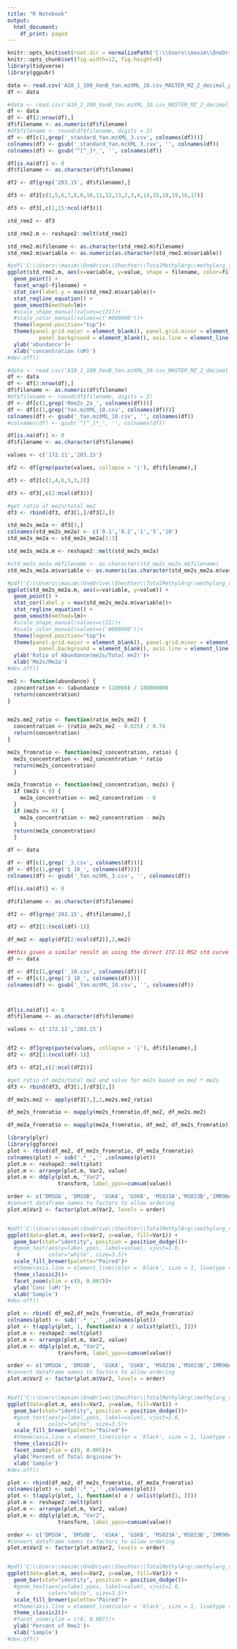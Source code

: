 ```yaml
---
title: "R Notebook"
output:
  html_document:
    df_print: paged
---
```


```r
knitr::opts_knit$set(root.dir = normalizePath('C:\\Users\\maxim\\OneDrive - Montefiore Medicine\\Shechter\\TotalMethylArg'))
knitr::opts_chunk$set(fig.width=12, fig.height=8) 
library(tidyverse)
library(ggpubr)
```


```r
data <- read.csv('A10_1_100_XenB_Yan.mzXML_10.csv_MASTER_MZ_2_decimal_points.csv')
df <- data
```


```r
#data <- read.csv('A10_1_100_XenB_Yan.mzXML_10.csv_MASTER_MZ_2_decimal_points.csv')
df <- data
df <- df[2:nrow(df),]
df$filename <- as.numeric(df$filename)
#df$filename <- round(df$filename, digits = 2)
df <- df[c(1,grep('_standard_Yan.mzXML_3.csv', colnames(df)))]
colnames(df) <- gsub('_standard_Yan.mzXML_3.csv', '', colnames(df))
colnames(df) <- gsub('^[^_]*_', '', colnames(df))

df[is.na(df)] <- 0
df$filename <- as.character(df$filename)

df2 <- df[grep('203.15', df$filename),]

df3 <- df2[c(1,5,6,7,8,9,10,11,12,13,2,3,4,14,15,18,19,16,17)]

df3 <- df3[,c(1,15:ncol(df3))]

std_rme2 <- df3

std_rme2.m <- reshape2::melt(std_rme2)

std_rme2.m$filename <- as.character(std_rme2.m$filename)
std_rme2.m$variable <- as.numeric(as.character(std_rme2.m$variable))

#pdf('C:\\Users\\maxim\\OneDrive\\Shechter\\TotalMethylArg\\methylarg_std_rme2curves.pdf')
ggplot(std_rme2.m, aes(x=variable, y=value, shape = filename, color=filename)) + 
  geom_point() + 
  facet_wrap(~filename) +
  stat_cor(label.y = max(std_rme2.m$variable))+
  stat_regline_equation() +
  geom_smooth(method=lm)+
  #scale_shape_manual(values=c(21))+ 
  #scale_color_manual(values=c('#000000'))+
  theme(legend.position="top")+
  theme(panel.grid.major = element_blank(), panel.grid.minor = element_blank(),
          panel.background = element_blank(), axis.line = element_line(colour = "black"), legend.position="top")+
  ylab('abundance')+
  xlab('concentration (uM)')
#dev.off()

```


```r
#data <- read.csv('A10_1_100_XenB_Yan.mzXML_10.csv_MASTER_MZ_2_decimal_points.csv')
df <- data
df <- df[2:nrow(df),]
df$filename <- as.numeric(df$filename)
#df$filename <- round(df$filename, digits = 2)
df <- df[c(1,grep('Rme2s_2a_', colnames(df)))]
df <- df[c(1,grep('Yan.mzXML_10.csv', colnames(df)))]
colnames(df) <- gsub('_Yan.mzXML_10.csv', '', colnames(df))
#colnames(df) <- gsub('^[^_]*_', '', colnames(df))

df[is.na(df)] <- 0
df$filename <- as.character(df$filename)

values <- c('172.11','203.15')

df2 <- df[grep(paste(values, collapse = '|'), df$filename),]

df3 <- df2[c(1,4,6,5,3,2)]

df3 <- df3[,c(2:ncol(df3))]

#get ratio of me2s/total me2
df3 <- rbind(df3, df3[1,]/df3[2,])

std_me2s_me2a <- df3[3,]
colnames(std_me2s_me2a) <- c('0.1','0.2','1','5','10')
std_me2s_me2a <- std_me2s_me2a[1:3]

std_me2s_me2a.m <- reshape2::melt(std_me2s_me2a)

#std_me2s_me2a.m$filename <- as.character(std_me2s_me2a.m$filename)
std_me2s_me2a.m$variable <- as.numeric(as.character(std_me2s_me2a.m$variable))

#pdf('C:\\Users\\maxim\\OneDrive\\Shechter\\TotalMethylArg\\methylarg_std_me2s_me2acurves.pdf')
ggplot(std_me2s_me2a.m, aes(x=variable, y=value)) + 
  geom_point() + 
  stat_cor(label.y = max(std_me2s_me2a.m$variable))+
  stat_regline_equation() +
  geom_smooth(method=lm)+
  #scale_shape_manual(values=c(21))+ 
  #scale_color_manual(values=c('#000000'))+
  theme(legend.position="top")+
  theme(panel.grid.major = element_blank(), panel.grid.minor = element_blank(),
          panel.background = element_blank(), axis.line = element_line(colour = "black"), legend.position="top")+
  ylab('Ratio of Abundance(me2s/Total me2)')+
  xlab('Me2s/Me2a')
#dev.off()

```

```r

me2 <- function(abundance) {
  concentration <- (abundance + 110000) / 180000000
  return(concentration)
}


me2s.me2_ratio <- function(ratio_me2s_me2) {
  concentration <- (ratio_me2s_me2 - 0.025) / 0.74
  return(concentration)
}

me2s_fromratio <- function(me2_concentration, ratio) { 
  me2s_concentration <- me2_concentration * ratio
  return(me2s_concentration)
  }

me2a_fromratio <- function(me2_concentration, me2s) { 
  if (me2s < 0) {
    me2a_concentration <- me2_concentration - 0
  }
  if (me2s >= 0) {
    me2a_concentration <- me2_concentration - me2s
  }
  return(me2a_concentration)
  }
```


```r
df <- data

df <- df[c(1,grep('_3.csv', colnames(df)))]
df <- df[c(1,grep('1_10_', colnames(df)))]
colnames(df) <- gsub('_Yan.mzXML_3.csv', '', colnames(df))

df[is.na(df)] <- 0

df$filename <- as.character(df$filename)

df2 <- df[grep('203.15', df$filename),]

df2 <- df2[1:(ncol(df)-1)]

df_me2 <- apply(df2[2:ncol(df2)],2,me2)
```



```r
##this gives a similar result as using the direct 172.11 MS2 std curve
df <- data

df <- df[c(1,grep('_10.csv', colnames(df)))]
df <- df[c(1,grep('1_10_', colnames(df)))]
colnames(df) <- gsub('_Yan.mzXML_10.csv', '', colnames(df))



df[is.na(df)] <- 0
df$filename <- as.character(df$filename)

values <- c('172.11','203.15')


df2 <- df[grep(paste(values, collapse = '|'), df$filename),]
df2 <- df2[1:(ncol(df)-1)]

df3 <- df2[,c(2:ncol(df2))]

#get ratio of me2s/total me2 and solve for me2s based on me2 * me2s
df3 <- rbind(df3, df3[1,]/df3[2,])

df_me2s.me2 <- apply(df3[3,],2,me2s.me2_ratio)

df_me2s_fromratio <- mapply(me2s_fromratio,df_me2, df_me2s.me2)

df_me2a_fromratio <- mapply(me2a_fromratio, df_me2, df_me2s_fromratio)
```



```r
library(plyr)
library(ggforce)
plot <- rbind(df_me2, df_me2s_fromratio, df_me2a_fromratio)
colnames(plot) <- sub('.*_','' ,colnames(plot))
plot.m <- reshape2::melt(plot)
plot.m <- arrange(plot.m, Var2, value)
plot.m <- ddply(plot.m, "Var2",
                transform, label_ypos=cumsum(value))

order <- c('DMSOA', 'DMSOB',  'GSKA', 'GSKB', 'MS023A','MS023B','IMR90A','IMR90B','XenA','XenB')
#convert dataframe names to factors to allow ordering
plot.m$Var2 <- factor(plot.m$Var2, levels = order)


#pdf('C:\\Users\\maxim\\OneDrive\\Shechter\\TotalMethylArg\\methylarg_std_2scurves.pdf')
ggplot(data=plot.m, aes(x=Var2, y=value, fill=Var1)) +
  geom_bar(stat="identity", position = position_dodge())+
  #geom_text(aes(y=label_ypos, label=value), vjust=1.6, 
   #         color="white", size=3.5)+
  scale_fill_brewer(palette="Paired")+
  #theme(axis.line = element_line(color = 'black', size = 1, linetype = 'solid'))+
  theme_classic2()+
  facet_zoom(ylim = c(0, 0.007))+
  ylab('Conc (uM)')+
  xlab('Sample')
#dev.off()
```
```r
plot <- rbind( df_me2,df_me2s_fromratio, df_me2a_fromratio)
colnames(plot) <- sub('.*_','' ,colnames(plot))
plot <- t(apply(plot, 1, function(x) x / unlist(plot[1, ])))
plot.m <- reshape2::melt(plot)
plot.m <- arrange(plot.m, Var2, value)
plot.m <- ddply(plot.m, "Var2",
                transform, label_ypos=cumsum(value))

order <- c('DMSOA', 'DMSOB',  'GSKA', 'GSKB', 'MS023A','MS023B','IMR90A','IMR90B','XenA','XenB')
#convert dataframe names to factors to allow ordering
plot.m$Var2 <- factor(plot.m$Var2, levels = order)


#pdf('C:\\Users\\maxim\\OneDrive\\Shechter\\TotalMethylArg\\methylarg_std_2scurves.pdf')
ggplot(data=plot.m, aes(x=Var2, y=value, fill=Var1)) +
  geom_bar(stat="identity", position = position_dodge())+
  #geom_text(aes(y=label_ypos, label=value), vjust=1.6, 
   #         color="white", size=3.5)+
  scale_fill_brewer(palette="Paired")+
  #theme(axis.line = element_line(color = 'black', size = 1, linetype = 'solid'))+
  theme_classic2()+
  facet_zoom(ylim = c(0, 0.005))+
  ylab('Percent of Total Arginine')+
  xlab('Sample')
#dev.off()
```


```r
plot <- rbind(df_me2, df_me2s_fromratio, df_me2a_fromratio)
colnames(plot) <- sub('.*_','' ,colnames(plot))
plot <- t(apply(plot, 1, function(x) x / unlist(plot[1, ])))
plot.m <- reshape2::melt(plot)
plot.m <- arrange(plot.m, Var2, value)
plot.m <- ddply(plot.m, "Var2",
                transform, label_ypos=cumsum(value))

order <- c('DMSOA', 'DMSOB',  'GSKA', 'GSKB', 'MS023A','MS023B','IMR90A','IMR90B','XenA','XenB')
#convert dataframe names to factors to allow ordering
plot.m$Var2 <- factor(plot.m$Var2, levels = order)


#pdf('C:\\Users\\maxim\\OneDrive\\Shechter\\TotalMethylArg\\methylarg_std_2scurves.pdf')
ggplot(data=plot.m, aes(x=Var2, y=value, fill=Var1)) +
  geom_bar(stat="identity", position = position_dodge())+
  #geom_text(aes(y=label_ypos, label=value), vjust=1.6, 
   #         color="white", size=3.5)+
  scale_fill_brewer(palette="Paired")+
  #theme(axis.line = element_line(color = 'black', size = 1, linetype = 'solid'))+
  theme_classic2()+
  #facet_zoom(ylim = c(0, 0.007))+
  ylab('Percent of Rme2')+
  xlab('Sample')
#dev.off()
```